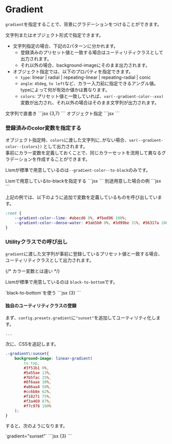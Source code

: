 
# Gradient


`gradient`を指定することで、背景にグラデーションをつけることができます。

文字列またはオブジェクト形式で指定できます。

- 文字列指定の場合、下記の2パターンに分かれます。
	- 登録済みのプリセット値と一致する場合はユーティリティクラスとして出力されます。
	- それ以外の場合、background-imageにそのまま出力されます。
- オブジェクト指定では、以下のプロパティを指定できます。
	- `type`: linear | radial | repeating-linear | repeating-radial | conic
	- `angle`: `45deg`, `to left`など、カラー入力前に指定できるアングル値。typeによって何が有効か値かは異なります。
	- `colors`: プリセット値と一致していれば、`var(--gradient-color--xxx)`変数が出力され、それ以外の場合はそのまま文字列が出力されます。


<Demo>
	<Demo.Title>文字列で直書き</Demo.Title>
	<Demo.Preview resize p={20}>
	<Columns cols={[2,3,4]} gap={30} fz='xs' itemMinW="12rem">
		<Frame
			aspect="16/9"
			gradient="linear-gradient(to top, #a8edea 0%, #fed6e3 100%)"
		></Frame>
		<Frame
			aspect="16/9"
			gradient="conic-gradient(#000 0%, #fff 100%)"
		></Frame>
	</Columns>
	</Demo.Preview>
	<Demo.Code>
		```jsx {3,7}
		<Frame
			aspect="16/9"
			gradient="linear-gradient(to top, #a8edea 0%, #fed6e3 100%)"
		></Frame>
		<Frame
			aspect="16/9"
			gradient="conic-gradient(#000 0%, #fff 100%)"
		></Frame>
		```
	</Demo.Code>
</Demo>


<Demo>
	<Demo.Title>オブジェクト指定</Demo.Title>
	<Demo.Preview resize p={20}>
	<TileGrid gap={30} fz='xs' itemMinW="12rem">
		<Frame
			aspect="16/9"
			gradient={{
				angle: '35deg',
				colors: '#ff9a9e 0%, #fad0c4 99%, #fad0c4 100%'
			}}
		></Frame>
		<Frame
			aspect="16/9"
			gradient={{
				type: 'radial',
				angle: 'circle at top right',
				colors: 'yellow, #f06d06 50%',
			}}
		></Frame>
		<Frame
			aspect="16/9"
			gradient={{
				type: 'repeating-linear',
				angle: '45deg',
				colors: '#3f87a6, #ebf8e1 20%',
			}}
		></Frame>
		<Frame
			aspect="16/9"
			gradient={{
				type: 'conic',
				angle: 'from -45deg',
				colors: '#fff, #000, #fff',
			}}
		></Frame>
	</TileGrid>
	</Demo.Preview>
	<Demo.Code>
		```jsx
		<Frame
			aspect="16/9"
			gradient={{
				angle: '35deg',
				colors: '#ff9a9e 0%, #fad0c4 99%, #fad0c4 100%'
			}}
		></Frame>
		<Frame
			aspect="16/9"
			gradient={{
				type: 'radial',
				angle: 'circle at top right',
				colors: 'yellow, #f06d06 50%',
			}}
		></Frame>
		<Frame
			aspect="16/9"
			gradient={{
				type: 'repeating-linear',
				angle: '45deg',
				colors: '#3f87a6, #ebf8e1 20%',
			}}
		></Frame>
		<Frame
			aspect="16/9"
			gradient={{
				type: 'conic',
				angle: 'from -45deg',
				colors: '#fff, #000, #fff',
			}}
		></Frame>
		```
	</Demo.Code>
</Demo>

### 登録済みのcolor変数を指定する
オブジェクト指定時、`colors`に渡した文字列に`,`がない場合、`var(--gradient-color--{colors})` として出力されます。  
事前にカラー変数を定義しておくことで、同じカラーセットを流用して異なるグラデーションを作成することができます。

Lismが標準で用意しているのは`--gradient-color--to-black`のみです。

<Demo>
	<Demo.Title>Lismで用意しているto-blackを指定する</Demo.Title>
	<Demo.Preview resize p={20}>
	<Columns cols={[2,3,4]} gap={30} fz='s'>
		<Frame
			aspect="16/9"
			gradient={{ angle: 'to right', colors: 'to-black' }}
		></Frame>
		<Frame
			aspect="16/9"
			gradient={{ type: 'radial', colors: 'to-black' }}
		></Frame>
	</Columns>
	</Demo.Preview>
	<Demo.Code>
		```jsx
		<Frame
			aspect="16/9"
			gradient={{ angle: 'to right', colors: 'to-black' }}
		></Frame>
		<Frame
			aspect="16/9"
			gradient={{ type: 'radial', colors: 'to-black' }}
		></Frame>
		```
	</Demo.Code>
</Demo>


<Demo>
	<Demo.Title>別途用意した場合の例</Demo.Title>
	<Demo.Preview resize p={20}>
	<Columns cols={[2,3,4]} gap={30} fz='s'>
		<Frame
			aspect="16/9"
			gradient={{ angle: 'to right', colors: 'lime' }}
		></Frame>
		<Frame
			aspect="16/9"
			gradient={{ angle: 'to bottom', colors: 'dense-water' }}
		></Frame>
	</Columns>
	</Demo.Preview>
	<Demo.Code>
		```jsx
		<Frame
			aspect="16/9"
			gradient={{ angle: 'to right', colors: 'lime' }}
		></Frame>
		<Frame
			aspect="16/9"
			gradient={{ angle: 'to bottom', colors: 'dense-water' }}
		></Frame>
		```
	</Demo.Code>
</Demo>


上記の例では、以下のように追加で変数を定義しているものを呼び出しています。

```css
:root {
	--gradient-color--lime: #abecd6 0%, #fbed96 100%;
	--gradient-color--dense-water: #3ab5b0 0%, #3d99be 31%, #56317a 100%;
}
```


### Utilityクラスでの呼び出し

`gradient`に渡した文字列が事前に登録しているプリセット値と一致する場合、ユーティリティクラスとして出力されます。

{/* <Alert preset="info">
カラー変数とは違い
</Alert> */}

Lismが標準で用意しているのは `black-to-bottom`です。

<Demo>
	<Demo.Title>`black-to-bottom`を使う</Demo.Title>
	<Demo.Preview resize p={20}>
	<Frame
		aspect='4/3'
		gradient='black-to-bottom'
		maxW='20rem'
	></Frame>
	</Demo.Preview>
	<Demo.Code>
		```jsx {3}
		<Frame
			aspect='4/3'
			gradient='black-to-bottom'
			maxW='20rem'
		></Frame>
		```
	</Demo.Code>
</Demo>



#### 独自のユーティリティクラスの登録

まず、`config.presets.gradient`に`"sunset"`を追加してユーティリティ化します。


```
...
```

次に、CSSを追記します。

```css
.-gradient\:sunset{
	background-image: linear-gradient(
		to top,
		#3f51b1 0%,
		#5a55ae 13%,
		#7b5fac 25%,
		#8f6aae 38%,
		#a86aa4 50%,
		#cc6b8e 62%,
		#f18271 75%,
		#f3a469 87%,
		#f7c978 100%
	);
}
```

すると、次のようになります。

<Demo>
	<Demo.Title>`gradient="sunset"`</Demo.Title>
	<Demo.Preview resize p={20}>
		<Frame
			aspect='4/3'
			gradient='sunset'
			maxW='20rem'
		></Frame>
	</Demo.Preview>
	<Demo.Code>
		```jsx {3}
		<Frame
			aspect='4/3'
			gradient='sunset'
			maxW='20rem'
		></Frame>
		```
	</Demo.Code>
</Demo>

